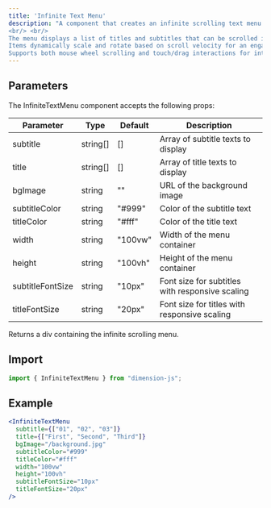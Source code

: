 ```yaml
---
title: 'Infinite Text Menu'
description: "A component that creates an infinite scrolling text menu with smooth animations.
<br/> <br/>
The menu displays a list of titles and subtitles that can be scrolled infinitely in either direction.
Items dynamically scale and rotate based on scroll velocity for an engaging visual effect.
Supports both mouse wheel scrolling and touch/drag interactions for intuitive navigation."
---
```

  

## Parameters

The InfiniteTextMenu component accepts the following props:

| Parameter | Type | Default | Description |
| --------- | ---- | ------- | ----------- |
| subtitle | string[] | [] | Array of subtitle texts to display |
| title | string[] | [] | Array of title texts to display |
| bgImage | string | "" | URL of the background image |
| subtitleColor | string | "#999" | Color of the subtitle text |
| titleColor | string | "#fff" | Color of the title text |
| width | string | "100vw" | Width of the menu container |
| height | string | "100vh" | Height of the menu container |
| subtitleFontSize | string | "10px" | Font size for subtitles with responsive scaling |
| titleFontSize | string | "20px" | Font size for titles with responsive scaling |

Returns a div containing the infinite scrolling menu.

## Import

```jsx
import { InfiniteTextMenu } from "dimension-js";
```

## Example

```jsx
<InfiniteTextMenu 
  subtitle={["01", "02", "03"]}
  title={["First", "Second", "Third"]}
  bgImage="/background.jpg"
  subtitleColor="#999"
  titleColor="#fff"
  width="100vw"
  height="100vh"
  subtitleFontSize="10px"
  titleFontSize="20px"
/>
```


